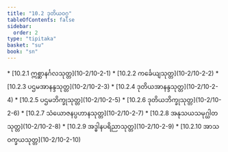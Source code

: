 ```yaml
---
title: "10.2 ဒုတိယဝဂ္ဂ"
tableOfContents: false
sidebar:
  order: 2
type: "tipitaka"
basket: "su"
book: "sn"
---
```



<DynamicBreadcrumb />



<TableOfContents book="sn" section="10.2">
* [10.2.1 ဣစ္ဆာနင်္ဂလသုတ္တ](10-2/10-2-1)
* [10.2.2 ကင်္ခေယျသုတ္တ](10-2/10-2-2)
* [10.2.3 ပဌမအာနန္ဒသုတ္တ](10-2/10-2-3)
* [10.2.4 ဒုတိယအာနန္ဒသုတ္တ](10-2/10-2-4)
* [10.2.5 ပဌမဘိက္ခုသုတ္တ](10-2/10-2-5)
* [10.2.6 ဒုတိယဘိက္ခုသုတ္တ](10-2/10-2-6)
* [10.2.7 သံယောဇနပ္ပဟာနသုတ္တ](10-2/10-2-7)
* [10.2.8 အနုသယသမုဂ္ဃါတသုတ္တ](10-2/10-2-8)
* [10.2.9 အဒ္ဓါနပရိညာသုတ္တ](10-2/10-2-9)
* [10.2.10 အာသဝက္ခယသုတ္တ](10-2/10-2-10)
</TableOfContents>